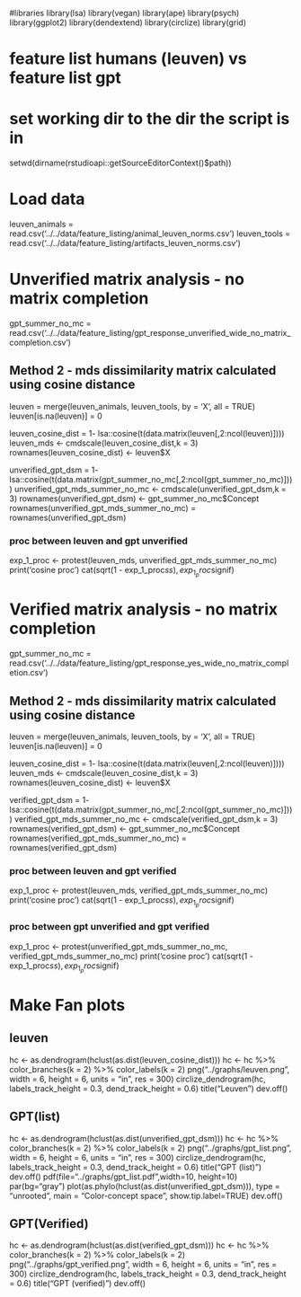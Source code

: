 #libraries
library(lsa)
library(vegan)
library(ape)
library(psych)
library(ggplot2)
library(dendextend)
library(circlize)
library(grid)

# feature list humans (leuven) vs feature list gpt

# set working dir to the dir the script is in
setwd(dirname(rstudioapi::getSourceEditorContext()$path))

# Load data
leuven_animals = read.csv('../../data/feature_listing/animal_leuven_norms.csv')
leuven_tools = read.csv('../../data/feature_listing/artifacts_leuven_norms.csv')





# Unverified matrix analysis - no matrix completion
gpt_summer_no_mc = read.csv('../../data/feature_listing/gpt_response_unverified_wide_no_matrix_completion.csv')

## Method 2 - mds dissimilarity matrix calculated using cosine distance
<!-- feat_mat_nums<-as.matrix(feat_mat[,2:ncol(feat_mat)])
cor_mat<-1 - cosine(t(feat_mat_nums))  -->
leuven = merge(leuven_animals, leuven_tools, by = 'X', all = TRUE)
leuven[is.na(leuven)] = 0

leuven_cosine_dist = 1-  lsa::cosine(t(data.matrix(leuven[,2:ncol(leuven)])))
leuven_mds <- cmdscale(leuven_cosine_dist,k = 3)
rownames(leuven_cosine_dist) <- leuven$X

unverified_gpt_dsm = 1-  lsa::cosine(t(data.matrix(gpt_summer_no_mc[,2:ncol(gpt_summer_no_mc)])))
unverified_gpt_mds_summer_no_mc <- cmdscale(unverified_gpt_dsm,k = 3)
rownames(unverified_gpt_dsm) <- gpt_summer_no_mc$Concept
rownames(unverified_gpt_mds_summer_no_mc) = rownames(unverified_gpt_dsm)

### proc between leuven and gpt unverified
exp_1_proc <- protest(leuven_mds, unverified_gpt_mds_summer_no_mc)
print('cosine proc')
cat(sqrt(1 - exp_1_proc$ss), exp_1_proc$signif)


 
# Verified matrix analysis - no matrix completion
gpt_summer_no_mc = read.csv('../../data/feature_listing/gpt_response_yes_wide_no_matrix_completion.csv')

## Method 2 - mds dissimilarity matrix calculated using cosine distance
<!-- feat_mat_nums<-as.matrix(feat_mat[,2:ncol(feat_mat)])
cor_mat<-1 - cosine(t(feat_mat_nums))  -->
leuven = merge(leuven_animals, leuven_tools, by = 'X', all = TRUE)
leuven[is.na(leuven)] = 0

leuven_cosine_dist = 1-  lsa::cosine(t(data.matrix(leuven[,2:ncol(leuven)])))
leuven_mds <- cmdscale(leuven_cosine_dist,k = 3)
rownames(leuven_cosine_dist) <- leuven$X

verified_gpt_dsm = 1-  lsa::cosine(t(data.matrix(gpt_summer_no_mc[,2:ncol(gpt_summer_no_mc)])))
verified_gpt_mds_summer_no_mc <- cmdscale(verified_gpt_dsm,k = 3)
rownames(verified_gpt_dsm) <- gpt_summer_no_mc$Concept
rownames(verified_gpt_mds_summer_no_mc) = rownames(verified_gpt_dsm)

### proc between leuven and gpt verified
exp_1_proc <- protest(leuven_mds, verified_gpt_mds_summer_no_mc)
print('cosine proc')
cat(sqrt(1 - exp_1_proc$ss), exp_1_proc$signif)




### proc between gpt unverified and gpt verified
exp_1_proc <- protest(unverified_gpt_mds_summer_no_mc, verified_gpt_mds_summer_no_mc)
print('cosine proc')
cat(sqrt(1 - exp_1_proc$ss), exp_1_proc$signif)

# Make Fan plots

## leuven
hc <- as.dendrogram(hclust(as.dist(leuven_cosine_dist)))
hc <- hc %>%
  color_branches(k = 2) %>%
  color_labels(k = 2)
png("../graphs/leuven.png",  width = 6, height = 6, units = "in", res = 300)
circlize_dendrogram(hc,
                    labels_track_height = 0.3,
                    dend_track_height = 0.6)
title("Leuven")
dev.off()
        


## GPT(list)
hc <- as.dendrogram(hclust(as.dist(unverified_gpt_dsm)))
hc <- hc %>%
  color_branches(k = 2) %>%
  color_labels(k = 2)
png("../graphs/gpt_list.png",  width = 6, height = 6, units = "in", res = 300)
circlize_dendrogram(hc,
                    labels_track_height = 0.3,
                    dend_track_height = 0.6)
title("GPT (list)")
dev.off()
pdf(file="../graphs/gpt_list.pdf",width=10, height=10)
par(bg="gray")
plot(as.phylo(hclust(as.dist(unverified_gpt_dsm))), type = "unrooted", main = "Color-concept space", show.tip.label=TRUE)
dev.off()

## GPT(Verified)

hc <- as.dendrogram(hclust(as.dist(verified_gpt_dsm)))
hc <- hc %>%
  color_branches(k = 2) %>%
  color_labels(k = 2)
png("../graphs/gpt_verified.png",  width = 6, height = 6, units = "in", res = 300)
circlize_dendrogram(hc,
                    labels_track_height = 0.3,
                    dend_track_height = 0.6)
title("GPT (verified)")
dev.off()


